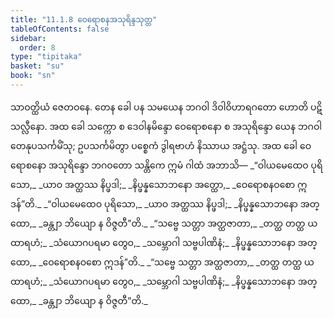 ```yaml
---
title: "11.1.8 ဝေရောစနအသုရိန္ဒသုတ္တ"
tableOfContents: false
sidebar:
  order: 8
type: "tipitaka"
basket: "su"
book: "sn"
---
```



<DynamicBreadcrumb />

<Division number="254" book="sn" e="ch" v="18" p="317">

<Paragraph number="1595" book="sn">
သာဝတ္ထိယံ ဇေတဝနေ. တေန ခေါ ပန သမယေန ဘဂဝါ ဒိဝါဝိဟာရဂတော ဟောတိ ပဋိသလ္လီနော. အထ ခေါ သက္ကော စ ဒေဝါနမိန္ဒော ဝေရောစနော စ အသုရိန္ဒော ယေန ဘဂဝါ တေနုပသင်္ကမိံသု; ဥပသင်္ကမိတွာ ပစ္စေကံ ဒွါရဗာဟံ နိဿာယ အဋ္ဌံသု. အထ ခေါ ဝေရောစနော အသုရိန္ဒော ဘဂဝတော သန္တိကေ ဣမံ ဂါထံ အဘာသိ—
</Paragraph>

<Paragraph number="1596" type="verses" book="sn">
_“ဝါယမေထေဝ ပုရိသော,_  
_ယာဝ အတ္ထဿ နိပ္ဖဒါ;_  
_နိပ္ဖန္နသောဘနော အတ္ထော,_  
_ဝေရောစနဝစော ဣဒန်”တိ._  

</Paragraph>

<Paragraph number="1597" type="verses" book="sn">
_“ဝါယမေထေဝ ပုရိသော,_  
_ယာဝ အတ္ထဿ နိပ္ဖဒါ;_  
_နိပ္ဖန္နသောဘနော အတ္ထော,_  
_ခန္တျာ ဘိယျော န ဝိဇ္ဇတီ”တိ._  

</Paragraph>

<Paragraph number="1598" type="verses" book="sn">
_“သဗ္ဗေ သတ္တာ အတ္ထဇာတာ,_  
_တတ္ထ တတ္ထ ယထာရဟံ;_  
_သံယောဂပရမာ တွေဝ,_  
_သမ္ဘောဂါ သဗ္ဗပါဏိနံ;_  
_နိပ္ဖန္နသောဘနော အတ္ထော,_  
_ဝေရောစနဝစော ဣဒန်”တိ._  

</Paragraph>

<Paragraph number="1599" type="verses" book="sn">
_“သဗ္ဗေ သတ္တာ အတ္ထဇာတာ,_  
_တတ္ထ တတ္ထ ယထာရဟံ;_  
_သံယောဂပရမာ တွေဝ,_  
_သမ္ဘောဂါ သဗ္ဗပါဏိနံ;_  
_နိပ္ဖန္နသောဘနော အတ္ထော,_  
_ခန္တျာ ဘိယျော န ဝိဇ္ဇတီ”တိ._
</Paragraph>
</Division>